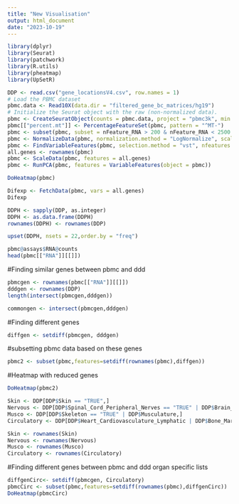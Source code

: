 ```yaml
---
title: "New Visualisation"
output: html_document
date: "2023-10-19"
---
```



```r
library(dplyr)
library(Seurat)
library(patchwork)
library(R.utils)
library(pheatmap)
library(UpSetR)
```



```r
DDP <- read.csv("gene_locationsV4.csv", row.names = 1)
# Load the PBMC dataset
pbmc.data <- Read10X(data.dir = "filtered_gene_bc_matrices/hg19")
# Initialize the Seurat object with the raw (non-normalized data).
pbmc <- CreateSeuratObject(counts = pbmc.data, project = "pbmc3k", min.cells = 3, min.features = 200)
pbmc[["percent.mt"]] <- PercentageFeatureSet(pbmc, pattern = "^MT-")
pbmc <- subset(pbmc, subset = nFeature_RNA > 200 & nFeature_RNA < 2500 & percent.mt < 5)
pbmc <- NormalizeData(pbmc, normalization.method = "LogNormalize", scale.factor = 10000)
pbmc <- FindVariableFeatures(pbmc, selection.method = "vst", nfeatures = 2000)
all.genes <- rownames(pbmc)
pbmc <- ScaleData(pbmc, features = all.genes)
pbmc <- RunPCA(pbmc, features = VariableFeatures(object = pbmc))
```


```r
DoHeatmap(pbmc)
```



```r
Difexp <- FetchData(pbmc, vars = all.genes)
Difexp
```

```r
DDPH <- sapply(DDP, as.integer)
DDPH <- as.data.frame(DDPH)
rownames(DDPH) <- rownames(DDP)
```

```r
upset(DDPH, nsets = 22,order.by = "freq")
```


```r
pbmc@assays$RNA@counts
head(pbmc[["RNA"]][[]])
```

#Finding similar genes between pbmc and ddd
```r

pbmcgen <- rownames(pbmc[["RNA"]][[]])
dddgen <- rownames(DDP)
length(intersect(pbmcgen,dddgen))

commongen <- intersect(pbmcgen,dddgen)
```

#Finding different genes

```r
diffgen <- setdiff(pbmcgen, dddgen)


```


#subsetting pbmc data based on these genes


```r

pbmc2 <- subset(pbmc,features=setdiff(rownames(pbmc),diffgen))

```
#Heatmap with reduced genes

```r
DoHeatmap(pbmc2)
```

```r
Skin <- DDP[DDP$Skin == "TRUE",]
Nervous <- DDP[DDP$Spinal_Cord_Peripheral_Nerves == "TRUE" | DDP$Brain_Cognition == "TRUE",]
Musco <- DDP[DDP$Skeleton == "TRUE" | DDP$Musculature,]
Circulatory <- DDP[DDP$Heart_Cardiovasculature_Lymphatic | DDP$Bone_Marrow_Immune,]

Skin <- rownames(Skin)
Nervous <- rownames(Nervous)
Musco <- rownames(Musco)
Circulatory <- rownames(Circulatory)
```

#Finding different genes between pbmc and ddd organ specific lists
```r
diffgenCirc<- setdiff(pbmcgen, Circulatory)
pbmcCirc <- subset(pbmc,features=setdiff(rownames(pbmc),diffgenCirc))
DoHeatmap(pbmcCirc)
```